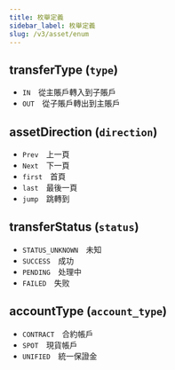 ```yaml
---
title: 枚舉定義
sidebar_label: 枚舉定義
slug: /v3/asset/enum
---
```


## transferType (`type`)
* `IN`&emsp;從主賬戶轉入到子賬戶
* `OUT`&emsp;從子賬戶轉出到主賬戶

## assetDirection (`direction`)
* `Prev`&emsp;上一頁
* `Next`&emsp;下一頁
* `first`&emsp;首頁
* `last`&emsp;最後一頁
* `jump`&emsp;跳轉到

## transferStatus (`status`)
* `STATUS_UNKNOWN`&emsp;未知
* `SUCCESS`&emsp;成功
* `PENDING`&emsp;处理中
* `FAILED`&emsp;失败

## accountType (`account_type`)
* `CONTRACT`&emsp;合約帳戶
* `SPOT`&emsp;現貨帳戶
* `UNIFIED`&emsp;統一保證金